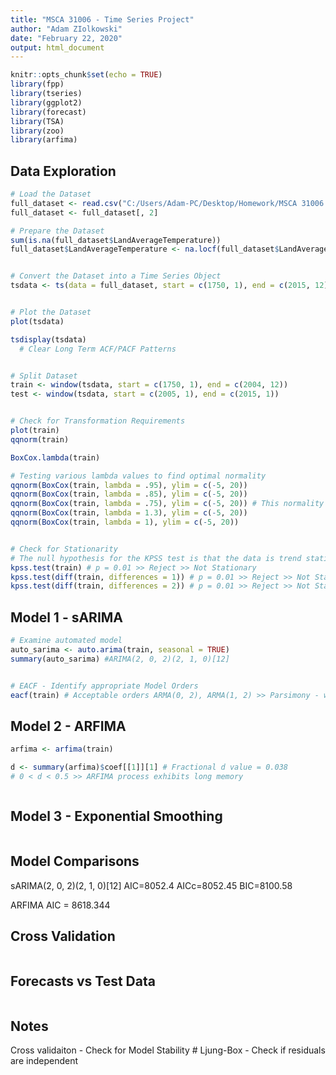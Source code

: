 ```yaml
---
title: "MSCA 31006 - Time Series Project"
author: "Adam ZIolkowski"
date: "February 22, 2020"
output: html_document
---
```


```r
knitr::opts_chunk$set(echo = TRUE)
library(fpp)
library(tseries)
library(ggplot2)
library(forecast)
library(TSA)
library(zoo)
library(arfima)
```

## Data Exploration

```r
# Load the Dataset
full_dataset <- read.csv("C:/Users/Adam-PC/Desktop/Homework/MSCA 31006 - Time Series/Project/GlobalTemperatures.csv")
full_dataset <- full_dataset[, 2]

# Prepare the Dataset
sum(is.na(full_dataset$LandAverageTemperature))
full_dataset$LandAverageTemperature <- na.locf(full_dataset$LandAverageTemperature, fromLast = TRUE)


# Convert the Dataset into a Time Series Object
tsdata <- ts(data = full_dataset, start = c(1750, 1), end = c(2015, 12), frequency = 12)


# Plot the Dataset
plot(tsdata)

tsdisplay(tsdata)
  # Clear Long Term ACF/PACF Patterns


# Split Dataset
train <- window(tsdata, start = c(1750, 1), end = c(2004, 12))
test <- window(tsdata, start = c(2005, 1), end = c(2015, 1))


# Check for Transformation Requirements
plot(train)
qqnorm(train)

BoxCox.lambda(train)

# Testing various lambda values to find optimal normality
qqnorm(BoxCox(train, lambda = .95), ylim = c(-5, 20))
qqnorm(BoxCox(train, lambda = .85), ylim = c(-5, 20))
qqnorm(BoxCox(train, lambda = .75), ylim = c(-5, 20)) # This normality plot shows the best normality distribution
qqnorm(BoxCox(train, lambda = 1.3), ylim = c(-5, 20))
qqnorm(BoxCox(train, lambda = 1), ylim = c(-5, 20))


# Check for Stationarity
# The null hypothesis for the KPSS test is that the data is trend stationary
kpss.test(train) # p = 0.01 >> Reject >> Not Stationary
kpss.test(diff(train, differences = 1)) # p = 0.01 >> Reject >> Not Stationary
kpss.test(diff(train, differences = 2)) # p = 0.01 >> Reject >> Not Stationary


```




## Model 1 - sARIMA


```r

# Examine automated model
auto_sarima <- auto.arima(train, seasonal = TRUE)
summary(auto_sarima) #ARIMA(2, 0, 2)(2, 1, 0)[12]


# EACF - Identify appropriate Model Orders
eacf(train) # Acceptable orders ARMA(0, 2), ARMA(1, 2) >> Parsimony - we will examine ARMA(0, 2)


```



## Model 2 - ARFIMA

```r
arfima <- arfima(train)

d <- summary(arfima)$coef[[1]][1] # Fractional d value = 0.038
# 0 < d < 0.5 >> ARFIMA process exhibits long memory



```




## Model 3 - Exponential Smoothing

```r



```




## Model Comparisons

sARIMA(2, 0, 2)(2, 1, 0)[12]
AIC=8052.4   AICc=8052.45   BIC=8100.58

ARFIMA
AIC = 8618.344



## Cross Validation

```r


```




## Forecasts vs Test Data

```r


```




## Notes



Cross validaiton - Check for Model Stability
# Ljung-Box - Check if residuals are independent
